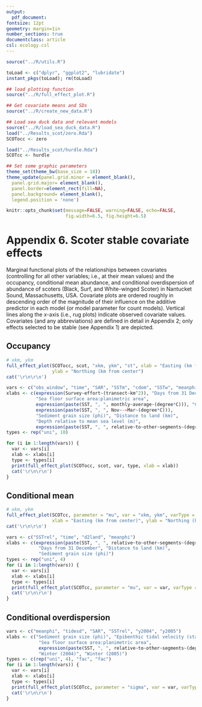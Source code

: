 ```yaml
---
output: 
  pdf_document:
fontsize: 12pt
geometry: margin=1in
number_sections: true
documentclass: article
csl: ecology.csl
---
```


```r
source("../R/utils.R")

toLoad <- c("dplyr", "ggplot2", "lubridate")
instant_pkgs(toLoad); rm(toLoad)

## load plotting function
source("../R/full_effect_plot.R")

## Get covariate means and SDs
source("../R/create_new_data.R")

## Load sea duck data and relevant models
source("../R/load_sea_duck_data.R")
load("../Results_scot/zero.Rda")
SCOTocc <- zero

load("../Results_scot/hurdle.Rda")
SCOTcc <- hurdle

## Set some graphic parameters
theme_set(theme_bw(base_size = 18))
theme_update(panel.grid.minor = element_blank(),
  panel.grid.major= element_blank(),
  panel.border=element_rect(fill=NA),
  panel.background= element_blank(),
  legend.position = 'none')

knitr::opts_chunk$set(message=FALSE, warning=FALSE, echo=FALSE,
                      fig.width=6.5, fig.height=6.5)
```

# Appendix 6. Scoter stable covariate effects

Marginal functional plots of the relationships between covariates (controlling for all other variables; i.e., at their mean values) and the occupancy, conditional mean abundance, and conditional overdispersion of abundance of scoters (Black, Surf, and White-winged Scoter) in Nantucket Sound, Massachusetts, USA.  Covariate plots are ordered roughly in descending order of the magnitude of their influence on the additive predictor in each model (or model parameter for count models).  Vertical lines along the *x*-axis (i.e., rug plots) indicate observed covariate values.  Covariates (and any abbreviations) are defined in detail in Appendix 2; only effects selected to be stable (see Appendix 1) are depicted.

\newpage

## Occupancy

```r
# xkm, ykm
full_effect_plot(SCOTocc, scot, "xkm, ykm", "st", xlab = "Easting (km from center)",
                 ylab = "Northing (km from center")
cat('\r\n\r\n')

vars <- c("obs_window", "time", "SAR", "SSTm", "cdom", "SSTw", "meanphi", "d2land", "depth", "SSTrel")
xlabs <- c(expression(Survey~effort~(transect~km^2)), "Days from 31 December", 
           "Sea floor surface area:planimetric area", 
           expression(paste(SST, ", ", monthly~average~(degree*C))), "Chromomorphic dissolved organic matter", 
           expression(paste(SST, ", ", Nov~-~Mar~(degree*C))),
           "Sediment grain size (phi)", "Distance to land (km)", 
           "Depth relative to mean sea level (m)",
           expression(paste(SST, ", ", relative~to~other~segments~(degree*C))))
types <- rep("uni", 10)

for (i in 1:length(vars)) {
  var <- vars[i]
  xlab <- xlabs[i]
  type <- types[i]
  print(full_effect_plot(SCOTocc, scot, var, type, xlab = xlab))
  cat('\r\n\r\n')
}
```

## Conditional mean
```r
# xkm, ykm
full_effect_plot(SCOTcc, parameter = "mu", var = "xkm, ykm", varType = "st", 
                 xlab = "Easting (km from center)", ylab = "Northing (km from center")
cat('\r\n\r\n')

vars <- c("SSTrel", "time", "d2land", "meanphi")
xlabs <- c(expression(paste(SST, ", ", relative~to~other~segments~(degree*C))),
            "Days from 31 December", "Distance to land (km)",
            "Sediment grain size (phi)")
types <- rep("uni", 4)
for (i in 1:length(vars)) {
  var <- vars[i]
  xlab <- xlabs[i]
  type <- types[i]
  print(full_effect_plot(SCOTcc, parameter = "mu", var = var, varType = type, xlab = xlab))
  cat('\r\n\r\n')
}
```

## Conditional overdispersion
```r
vars <- c("meanphi", "tidesd", "SAR", "SSTrel", "y2004", "y2005")
xlabs <- c("Sediment grain size (phi)", "Epibenthic tidal velocity (standard deviation; m/s)",
            "Sea floor surface area:planimetric area", 
            expression(paste(SST, ", ", relative~to~other~segments~(degree*C))),
            "Winter (2004)", "Winter (2005)")
types <- c(rep("uni", 4), "fac", "fac")
for (i in 1:length(vars)) {
  var <- vars[i]
  xlab <- xlabs[i]
  type <- types[i]
  print(full_effect_plot(SCOTcc, parameter = "sigma", var = var, varType = type, xlab = xlab))
  cat('\r\n\r\n')
}
```
